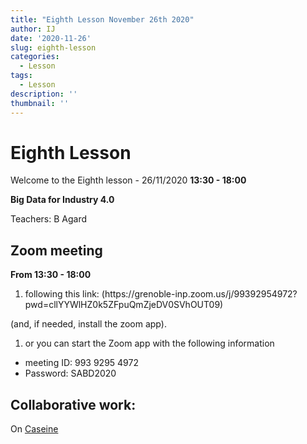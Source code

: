 ```yaml
---
title: "Eighth Lesson November 26th 2020"
author: IJ
date: '2020-11-26'
slug: eighth-lesson
categories:
  - Lesson
tags:
  - Lesson
description: ''
thumbnail: ''
---
```


# Eighth Lesson

Welcome to the Eighth lesson - 26/11/2020 **13:30 - 18:00**

**Big Data for Industry 4.0**

Teachers: B Agard

## Zoom meeting

**From 13:30 - 18:00**

1. following this link: (https://grenoble-inp.zoom.us/j/99392954972?pwd=cllYYWlHZ0k5ZFpuQmZjeDV0SVhOUT09)

(and, if needed, install the zoom app).

1. or you can start the Zoom app with the following information
  + meeting ID: 993 9295 4972
  + Password: SABD2020


## Collaborative work:

On [Caseine](https://moodle.caseine.org/course/view.php?id=644&section=0#section-11)





